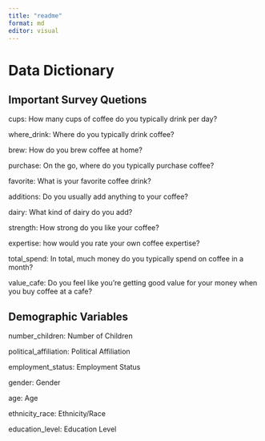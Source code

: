 ```yaml
---
title: "readme"
format: md
editor: visual
---
```


# Data Dictionary

## Important Survey Quetions

cups: How many cups of coffee do you typically drink per day?

where_drink: Where do you typically drink coffee?

brew: How do you brew coffee at home?

purchase: On the go, where do you typically purchase coffee?

favorite: What is your favorite coffee drink?

additions: Do you usually add anything to your coffee?

dairy: What kind of dairy do you add?

strength: How strong do you like your coffee?

expertise: how would you rate your own coffee expertise?

total_spend: In total, much money do you typically spend on coffee in a month?

value_cafe: Do you feel like you’re getting good value for your money when you buy coffee at a cafe?

## Demographic Variables

number_children: Number of Children

political_affiliation: Political Affiliation

employment_status: Employment Status

gender: Gender

age: Age

ethnicity_race: Ethnicity/Race

education_level: Education Level
